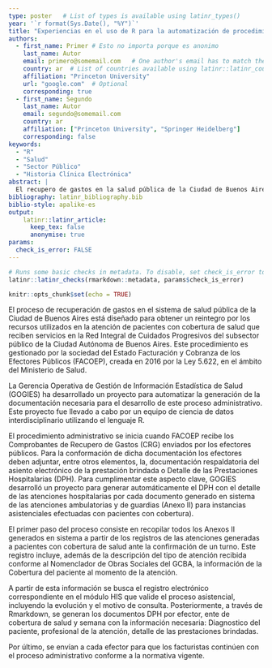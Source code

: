 ```yaml
---
type: poster   # List of types is available using latinr_types()
year: '`r format(Sys.Date(), "%Y")`' 
title: "Experiencias en el uso de R para la automatización de procedimientos administrativos: el Recupero de gastos en el sistema público de salud de la Ciudad de Buenos Aires"
authors:
  - first_name: Primer # Esto no importa porque es anonimo
    last_name: Autor
    email: primero@somemail.com   # One author's email has to match the email registered in EasyChair.
    country: ar  # List of countries available using latinr::latinr_countries()
    affiliation: "Princeton University"
    url: "google.com"  # Optional 
    corresponding: true
  - first_name: Segundo 
    last_name: Autor
    email: segundo@somemail.com
    country: ar
    affiliation: ["Princeton University", "Springer Heidelberg"]
    corresponding: false
keywords: 
  - "R"
  - "Salud"
  - "Sector Público"
  - "Historia Clínica Electrónica"
abstract: |
  El recupero de gastos en la salud pública de la Ciudad de Buenos Aires busca recuperar los costos de la atención de pacientes con cobertura de salud que reciben servicios en la Red Integral de Cuidados Progresivos del subsector público. Desde la Gerencia Operativa de Gestión de Información y Estadísticas en Salud (GOGIES) se ha automatizado la generación de la documentación necesaria para este proceso mediante el uso de R y bibliotecas abiertas, generando un impacto inmediato en el ahorro de horas de trabajo de los actores involucrados y redundando en un recupero de gastos efectivo en la Ciudad. 
bibliography: latinr_bibliography.bib
biblio-style: apalike-es   
output: 
    latinr::latinr_article:
      keep_tex: false
      anonymise: true
params: 
  check_is_error: FALSE
---
```


```r
# Runs some basic checks in metadata. To disable, set check_is_error to FALSE
latinr::latinr_checks(rmarkdown::metadata, params$check_is_error)
```

```r
knitr::opts_chunk$set(echo = TRUE)
```

El proceso de recuperación de gastos en el sistema de salud pública de la Ciudad de Buenos Aires está diseñado para obtener un reintegro por los recursos utilizados en la atención de pacientes con cobertura de salud que reciben servicios en la Red Integral de Cuidados Progresivos del subsector público de la Ciudad Autónoma de Buenos Aires. Este procedimiento es gestionado por la sociedad del Estado Facturación y Cobranza de los Efectores Públicos (FACOEP), creada en 2016 por la Ley 5.622, en el ámbito del Ministerio de Salud.

La Gerencia Operativa de Gestión de Información Estadística de Salud (GOGIES) ha desarrollado un proyecto para automatizar la generación de la documentación necesaria para el desarrollo de este proceso administrativo. Este proyecto fue llevado a cabo por un equipo de ciencia de datos interdisciplinario utilizando el lenguaje R.

\begin{figure}[htbp]
    \centering
    \includegraphics[width=0.85\linewidth]{imagenes/2.png}
    \caption{Circuito del recupero de gastos}
    \label{fig:enter-label}
\end{figure}



El procedimiento administrativo se inicia cuando FACOEP recibe los Comprobantes de Recupero de Gastos (CRG) enviados por los efectores públicos. Para la conformación de dicha documentación los efectores deben adjuntar, entre otros elementos, la, documentación respaldatoria del asiento electrónico de la prestación brindada o Detalle de las Prestaciones Hospitalarias (DPH). Para cumplimentar este aspecto clave, GOGIES desarrolló un proyecto para generar automáticamente el DPH con el detalle de las atenciones hospitalarias por cada documento generado en sistema de las atenciones ambulatorias y de guardias (Anexo II) para instancias asistenciales efectuadas con pacientes con cobertura). 


\begin{figure}[htbp]
    \centering
    \includegraphics[width=0.85\linewidth]{imagenes/1.png}
    \caption{Consolidación del Detalle de Prestaciones Hospitalarias (DPH) en R}
    \label{fig:enter-label}
\end{figure}


El primer paso del proceso consiste en recopilar todos los Anexos II generados en sistema a partir de los registros de las atenciones generadas a pacientes con cobertura de salud ante la confirmación de un turno. Este registro incluye, además de la descripción del tipo de atención recibida conforme al Nomenclador de Obras Sociales del GCBA, la información de la Cobertura del paciente al momento de la atención.

A partir de esta información se busca el registro electrónico correspondiente en el módulo HIS que valide el proceso asistencial, incluyendo la evolución y el motivo de consulta. Posteriormente, a través de Rmarkdown, se generan los documentos DPH por efector, ente de cobertura de salud y semana con la información necesaria: Diagnostico del paciente, profesional de la atención, detalle de las prestaciones brindadas. 

Por último, se envían a cada efector para que los facturistas continúen con el proceso administrativo conforme a la normativa vigente. 


